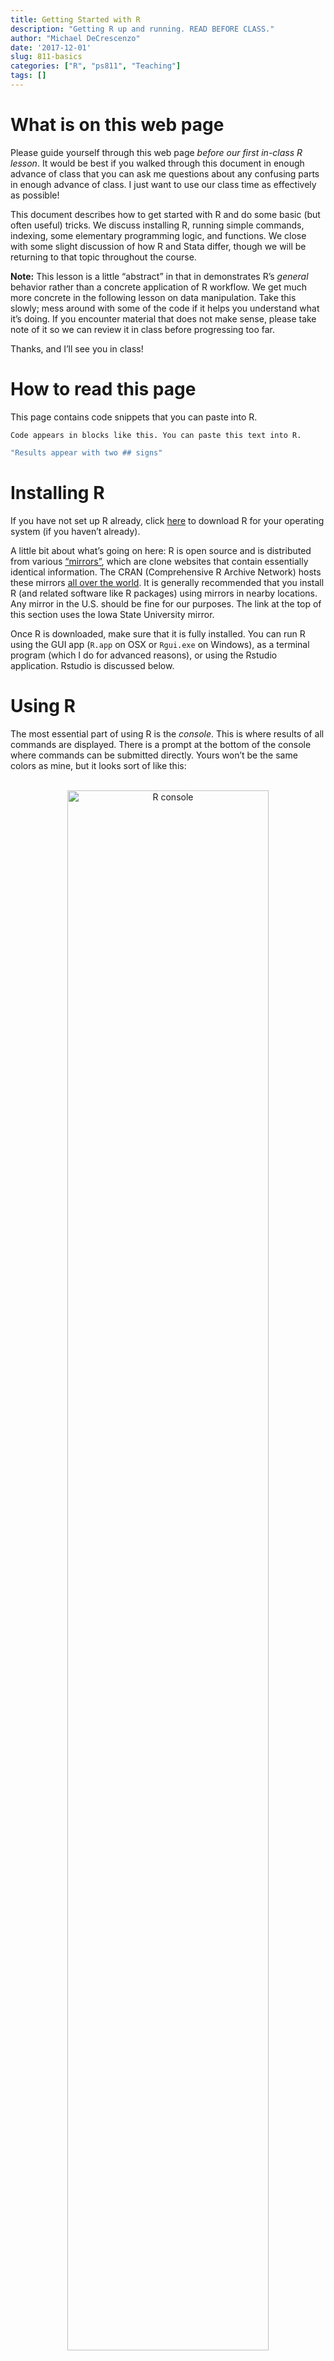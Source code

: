 ```yaml
---
title: Getting Started with R
description: "Getting R up and running. READ BEFORE CLASS."
author: "Michael DeCrescenzo"
date: '2017-12-01'
slug: 811-basics
categories: ["R", "ps811", "Teaching"]
tags: []
---
```


# What is on this web page

Please guide yourself through this web page *before our first in-class R lesson*. It would be best if you walked through this document in enough advance of class that you can ask me questions about any confusing parts in enough advance of class. I just want to use our class time as effectively as possible!

This document describes how to get started with R and do some basic (but often useful) tricks. We discuss installing R, running simple commands, indexing, some elementary programming logic, and functions. We close with some slight discussion of how R and Stata differ, though we will be returning to that topic throughout the course.

**Note:** This lesson is a little "abstract" in that in demonstrates R's *general* behavior rather than a concrete application of R workflow. We get much more concrete in the following lesson on data manipulation. Take this slowly; mess around with some of the code if it helps you understand what it's doing. If you encounter material that does not make sense, please take note of it so we can review it in class before progressing too far.

Thanks, and I'll see you in class!


# How to read this page

This page contains code snippets that you can paste into R. 

```
Code appears in blocks like this. You can paste this text into R.
```

```r
"Results appear with two ## signs"
```



# Installing R

If you have not set up R already, click [here](https://mirror.las.iastate.edu/CRAN/) to download R for your operating system (if you haven't already). 

A little bit about what's going on here: R is open source and is distributed from various ["mirrors"](https://en.wikipedia.org/wiki/Mirror_website), which are clone websites that contain essentially identical information. The CRAN (Comprehensive R Archive Network) hosts these mirrors [all over the world](https://cran.r-project.org/mirrors.html). It is generally recommended that you install R (and related software like R packages) using mirrors in nearby locations. Any mirror in the U.S. should be fine for our purposes. The link at the top of this section uses the Iowa State University mirror.

Once R is downloaded, make sure that it is fully installed. You can run R using the GUI app (`R.app` on OSX or `Rgui.exe` on Windows), as a terminal program (which I do for advanced reasons), or using the Rstudio application. Rstudio is discussed below.



# Using R

The most essential part of using R is the *console*. This is where results of all commands are displayed. There is a prompt at the bottom of the console where commands can be submitted directly. Yours won't be the same colors as mine, but it looks sort of like this:

<center>
  <br>
  <img src="img/r-console.png"  alt="R console" style="width: 80%">
</center>
<br>

Although you can type commands directly into the console, most commands should be written in a *script file*. Script files serve the same purpose as they do in Stata; they provide a record of all commands you want to run in your analysis. This lets you replicate your analysis the next day, the next week, the next year, or whenever (presuming your code does not become obsolete with future package versions, for example).



# Open a script file

Use whatever program you desire to open a script file. The basic R GUI application has a script editor that can be accessed using the `File` menu or a keyboard shortcut. Many R users prefer to manage R projects using [Rstudio](https://www.rstudio.com/products/rstudio/), an [IDE](https://en.wikipedia.org/wiki/Integrated_development_environment) that provides several tools for interacting with R. Windows users may find Notepad++ or TextMate to be useful text editors. Advanced programmers may use Emacs or Vim with some package (such as ESS for Emacs) to speak to the R console. I would recommend any external editor that can send commands to the R console and, as you become more comfortable with R, that contains some keyboard shortcuts for creating fast R code. Rstudio comes standard with many such shortcuts.

Personally, I prefer to edit R script using the [Sublime Text](https://www.sublimetext.com/) editor and the [R-Box package](https://packagecontrol.io/packages/R-Box).^[Package control does not come default with Sublime Text, but it is a universal component of any Sublime user's experience. Instructions for installing and using Package Control can be found [here](https://packagecontrol.io/installation).] Sublime has a nice system for editing custom keyboard macros for any language you frequently use, which I use liberally.^[Individuals who are already comfortable with Sublime should feel free to raid my custom settings, which can be obtained through my [Github page](https://github.com/mikedecr/sublime-user-folder).]

Script files should begin with some description of the script. You can include comments (text that will not be executed as R commands) after the `#` symbol. For example, your script file for this lesson might contain some comments at the top like...

```r
# ------------------------------------------------------------
#  PS 811: statistical computing for political science
#  Lesson 1: Basics of R
# ------------------------------------------------------------
```

Comments are great for describing what code is doing, planning an analysis, writing notes to yourself. Comments are also great for *pseudocode*, which are notes to yourself that "translate" what code is doing into English. We will see some examples of this as the course progresses.

At the top of my script files, I typically include some code that sets up my project:

- create subdirectories for storing output (we will talk about this in future lessons)
- load relevant packages
- set project-wide options (graphics themes, graphics colors, any other things I want to store)

Although a script file can be imperfect while a project is being developed, a well-written script file for a finished project should be organized, easy to read, and run from top to bottom without any errors. This is important for ensuring that you can retrace the steps of your analysis.

Save this file. In your `ps811` folder on your computer (which you should have...), create a section for R containing a "lessons" folder. Save this document in `ps811/R/lessons/`.^[This notation signifies a folder directory pathway. Slashes indicate folders.] 




# Executing commands

Just like Stata, the R interface is 
a REPL---that is, Read-Evaluate-Print Loop. That means R processes commands one at a time without the need to pre-compile any code (compilation essentially happens during execution).^[Interestingly, this makes R slower than languages that require pre-compilation---such as C++, which is the basis of the Stan language for writing Bayesian models. Much of Bayesian analysis is waiting for models to compile (and then waiting for the sampler to run...lots of waiting in Bayes).]

Just to demonstrate some basic R behavior, let's run a few commands.

First, R works as a calculator. It can handle mathematical expressions. Paste or type the following lines of code DIRECTLY into the console.

```r
1 + 1
2 + 2
100 * 2
500 / 4
```

You will notice that the results of each calculation will print beside a little `[1]`. Ignore this for now; we will explain it later.

Now take the above block of code and paste the commands into your script file. Try to run the commands from the script file using a keyboard shortcut. Most computers and interfaces use `super + enter`, where `super` refers to `Ctrl` on PCs or `Cmd` on Macs. Windows machines may use a different shortcut, such as `Ctrl + R`. Take this opportunity to look up the appropriate keyboard shortcut on your own, *before coming to lecture!* :-)



# Everything is an Object

We don't usually manipulate mathematical expressions this atomically in R. Instead we treat data as variables. Before we jump into that, we should explain how R treats variables. 

In R, everything is an object. I can store an arbitrary value as a variable, which is an object. A text string can be an object. An entire dataset. A variable within a dataset can be thought of as an object within another object. It's all objects. This makes R very flexible, although some object manipulations are obviously out of bounds (can't add `4 + "fish"`, for example).



# Variables

We can store and manipulate variables in R. Just as how in math the expression $x + 4$ can take different values depending on the value of $x$, we can do similar things with R. 

First, we'll "assign" a value to a variable using the assignment operator `<-`. The `<-` is a combination of a less-than sign `<` and a hyphen `-`.

For example,

```r
x <- 5
```

Now the variable `x` has the value of `5`, which is to say, `x` and `5` now mean the same thing! 

We can display the contents of any object by simply typing the object name. Print out `x`...

```r
x
```

...and we get back a `5`.

Do some math with `x`...

```r
x + 4
```

You can read the `<-` operator as "gets." So in the above example, `x` "gets" the value of 5. For simple expressions, `<-` can mean "equals," but as we begin working with more complex objects (such as the results of a statistical model), saying "equals" in your head becomes a little more difficult to justify.


# More variables: vectors

We can assign a series of values to a variable. One way to do this in R is the `c()` function. The `c()` function will bind several elements into one variable, as long as the elements can be coerced to be the same data type (numeric, factor, string, etc). 

```r
y <- c(2, 4, 6)
y
```

If you wrap an assignment inside of parentheses, the result will print at the same time that values are assigned.

```r
(y <- c(2, 4, 6))
```

We can use multi-element variables to do math on the entire variable at once. Just as we could do real math...

$\begin{align} 2 \cdot \begin{bmatrix} 2 \\ 4 \\ 6 \end{bmatrix} = \begin{bmatrix} 4 \\ 8 \\ 12 \end{bmatrix} \end{align}$

we can also do similar things with vectors in R.

```r
2 * y
y * y
```


# Indexing

It is possible to access the elements of a variable using *indexing* notation. R uses square brackets to select a given element in a variable. Using the variable `y` from above, what are the first, second, and third elements?

```r
y
y[1]
y[2]
y[3]
```

Indexing notation is why the console prints a little `[1]` next to all results. It is indicating that the adjacent element is the first element. This becomes clearer if we were to print a long vector with many more elements---for example, 100 repetitions of the same data.

```r
rep("hello", 100)
```

We could have two (or higher) dimensional objects. Let's make some simple two-dimensional objects:

```r
tall_m <- rbind(c(1, 2), 
                c(3, 4), 
                c(5, 6))
tall_m
```

(Notice how `rbind()` binds vectors together as rows.)

```r
wide_m <- cbind(c(1, 2), 
                c(3, 4), 
                c(5, 6))
wide_m
```

(And `cbind()` binds vectors as columns.)

We can still use indexing notation to access the data within these objects. We use the notation `object[a, b]`, where `a` indicates the row number and `b` indicates the column number.

```r
tall_m[2, 2]
wide_m[1, 3]
```

If we don't specify a row, R grabs every row. Here we leave the row unspecified but grab the second column.

```r
tall_m
tall_m[ , 2]
```

And if we don't specify a column, R returns every column. Here we specify the row but leave the column unspecified.

```r
wide_m[1, ]
```

**Note:** Although some languages are "zero-indexed" (meaning the first element of a variable is index position 0), R is "one-indexed." This makes more sense for statistical purposes, but may be different from other languages you have seen (for example C). Calling the 0'th element of a variable does not throw an error, however. Go figure.

```r
y[0]
```

**Another important note:** Indexing isn't something you will use much in the tidyverse, but it is important to be familiar with it for a few reasons. First, it has useful mathematical parallels, where $y_{i}$ is analogous to `y[i]`. This sometimes comes in handy for dealing with the results from statistical models. Additionally, you will encounter it when searching through message boards for R help, especially when you see someone do some kind of *logical selection*. What does "logical selection" mean, exactly? Well...


# Logic

Logic as a concept in programming is less daunting than it sounds. At it's core, what we're doing is dealing with `TRUE`s and `FALSE`s. An example to illustrate what I mean. We'll make a vector.

```r
(g <- 1:10)
```

We can ask R about things that are true and false about the values in the vector. For example, are the values greater than 5?

```r
g > 5
```

What happened here? The statement `g > 5` is a "logical," meaning that its underlying meaning is fundamentally `TRUE` or `FALSE`. R asks if `g` is greater than 5 for each element in `g`, and R returns an entire vector of logicals, each element corresponding to the original elements in `g`. 

We can do this kind of thing with several operators. Let's see them in practice.

```r
# g "is equal to" 5
g == 5

# g "is greater than" 5
g > 5

# g "is less than" 5
g < 5

# g "is greater than or equal to" 5
g >= 5

# g "is less than or equal to" 5
g <= 5
```

Relating this back to index notation, you will probably see R users online using indexing and logical evaluation to select observations from a dataset. For example, let's say I want to multiply `g` by 10.

```r
g * 10
```

And now let's say that I only want to do this for values of `g` less than 4. First I can limit my selection of `g` to the values I want...

```r
g[g < 4]
```

...and then do the operation I want.

```r
g[g < 4] * 10
```

This seems a little abstract right now, but here's how you may see others do this online. Let's say that I have a dataset of World Health Organization data, and I want to look only at the European data. You might see someone online limit the data like so.

```r
who[region == "Europe", ]
```

This block of code would be read as, "print the `who` object keeping only the observations (rows) from the Europe region, keeping every column". The `tidyverse` uses other tools to do this kind of thing, which I find to be easier.



# Data types

There are a few different types of data in R. 

- Logical: `TRUE`s and `FALSE`s.
- Numeric: including integers and doubles
- Strings: text strings that are contained in `"quotes"`. R calls these "character" type variables.
- Factors: ordered categories with text labels

Factors require some explanation, because they are somewhat like numbers, but also somewhat like text strings, just like in Stata. They are like text strings because they have text labels and you can't do math with them. But they are like numbers because you can put them in order. Put another way, factors are *ordered categories* that have textual metadata. You can interact with them as text strings, but they are stored in the computer as numbers to conserve memory. As a result, factors are really only good for variables with finite categories, such as a 1-to-5 Likert scale.

You can coerce data from type to another, and they follow some intuitive rules (with certain trade-offs).

```r
as.character(variable)
as.numeric(variable)
as.factor(variable)
```

Note: data types are different from *object classes*. There are many classes of objects that can have different attributes. We'll see these more in future lessons (but examples include matrices, data frames, tables, lists, tibbles, lm objects, and so on).


# Missing data

Vectors might contain missing data. The missing data code in R is `NA`, without quotes. 

Missing data take the same data type as the vector in which they are located. For example:

```r
h <- c(1, 2, NA, 4)
# what data type is h?
str(h)
```

By placing `NA` inside a numeric vector, what we've told R is that we know that the missing data is numeric, we just don't know what the number is. If the value of the number data, some functions fail. For example, we don't know the mean of `h`. Try the following.

```r
mean(h)
```

We get a missing value, which is to say, we know that there *should* be a numeric mean, we just don't know what it is because we don't know all of `h`. When we want to calculate this value irrespective of the missing values, we often need to tell R to skip over missing values.

```r
mean(h, na.rm = TRUE)
```



# Functions

Although you can perform simple operations on data in R (adding, multiplying, and so on), these get tedious for complex tasks. Sequences of operations can be simplified as functions. We have already seen some examples of functions, such as `c()` for making vectors. 

There are three things you need to use a function.

1. The function name itself. Self-explanatory
2. Parentheses. This tells R that the object name is meant to be a function.
3. Arguments inside the parentheses. Technically these can be optional, depending on the function and its default behaviors. Arguments can be data that you pass to the function (as inputs), settings that you modify, and so on.

Here are some common, helpful functions. 

```r
# random samples from a normal distribution
(x <- rnorm(n = 100, mean = 0, sd = 1)) 

sum(x) 
length(x) # number of elements in an object
mean(x) 
var(x) # variance
sd(x) # standard deviation
```


# Packages (for non-base functions)

Base R only contains a small number of functions. Most analyses require more complicated tools that are not standard with R. For these tasks, there are hundreds of packages available for download. 

Official R packages are hosted on CRAN and can be installed with code. For example, the following code will install the `tidyverse` package. Because the package depends on other packages, all packages will be downloaded if not already on your system. As a result, this command would take a while to execute (but you should execute it...we will use this package in class).

```r
install.packages("tidyverse")
```



# User-defined functions

This section is a little complicated, so it's okay if it doesn't make perfect sense at first.

In R, it is easy to write your own functions. Here is an example of a function that calculates a mean. 

```r
my_mean <- function(z) {

  sum_z <- sum(z)
  n <- length(z)
  the_mean <- sum_z / n
  
  return(the_mean)

}
```

Here's how this works. 

First, we pick a name for the function. Here, we chose `my_mean`. If you don't know if there are any existing functions with the same name, you can search for it in R's help files (`?my_mean` and `??my_mean`).

Second, we decide which *arguments* this function should have. An argument is information that gets *passed* to the function. That's what the `function(z)` is doing---the function takes one argument called `z`. We could have written `function(banana)` if we wanted, and then manipulated the `banana` object inside the function. The `z` (or `banana`) object name is just a stand-in for information that we are going to manipulate inside the function definition. 


Third, the function needs a *definition* inside curly braces, meaning, what the function does. Technically, we *assign* a definition to the object called `my_mean`. (Yes, even functions are objects.) If we passed some variable to `my_mean()`, the function calculates the sum, finds the length, and then divides the sum by the length. Finally, the function *returns* the calculated value. In all, when we pass in some `z` data, we get out some value that is the result of `the_mean`.


For example, let's make some data. 

```r
(some_data <- seq(0, 10, 2))
```

(Notice that the `seq(a, b, c)` function creates a sequence of values from `a` to `b` with a skip interval of `c`.) And then we will find the mean of this variable using our new mean function.

```r
my_mean(some_data)
```

There is one potentially-confusing point I need to make about custom functions. The variables that are manipulated inside the function definition are called *local variables*. This means they only exist in the world of that function. Although the function manipulates variables called `z`, `sum_z`, and so on, those variables only exist to that function and are not accessible to you in the rest of R's memory. They exist only to make the function work. To demonstrate the point, print out all of the objects in R's memory using the `ls()` function.

```r
ls()
```

You will notice that none of the objects created by `my_mean()` are there. This is by design, because you don't want any function you create to get confused about whether the object you want to manipulate is local or global. 






# R vs Stata

As we continue these lessons, you will see more about how these languages are similar and different. There are definitely *some* similarities. The REPL interface (commands are evaluated instantly and results displayed in a console) is a big one. This means you don't have to compile an entire file of code before you can run it. Yay! 

The differences between R and Stata have benefits and drawbacks. Here is some rapid-fire accounting of some differences. 

R is free and open source. 

- Pro: When you lose your university access license to Stata (which you will, eventually), you can still use R.
- Con: Some of the stuff in R may lower quality than the stuff in Stata. Granted, most of the stuff in R you use works just as well as Stata, but there is really nothing stopping some ding dong from writing some crappy code and putting it out there. Wisdom of the crowds generally holds though: if an R tool is popular, you can count on it to be reliable. There are *lots* of smart people using and constantly improving R!

R is a fully formed programming language.

- Pro: R makes it very easy to directly access data as vectors, matrices, and dataframes with intuitive programming syntax such as indexing.
- Pro: R operates with *functions* rather than commands. In R, if I had the functions `f()`, `g()`, and `h()`, I could write `f(g(h(x)))` in one line of code and it just works. Not so in Stata. 
- Con: This makes R a little tougher to learn at first for those with less computing experience.


R is object-oriented.

- Pro: this lets R be very flexible.
- Pro: You can load and manipulate multiple datasets at once without being confined to one data table. 
- Con: This makes accessing variables within datasets more difficult, because you have to specify *which* dataset to look inside of. We will cover this in the future. Luckily, the `tidyverse` provides tools for making this easier.
- Con: This also makes R slower than Stata, generally speaking. This is because R has to check to make sure that the commands you want to run make sense (checking data types, sizes of objects, and so on). You generally won't notice this unless you work with larger datasets. When your dataset is truly massive, there are ways to use R as a front-end to interact with other programming languages, such as `RSQL` to talk to SQL from R.


R's interface is less graphical than Stata. It's all about the code.

- Pro: This makes replication easier (or, harder to mess up) in R, because there is less dependence on pointing-and-clicking to create analysis and graphics. 
- Con: For newcomers who are used to seeing their data in front of them as a spreadsheet, this makes R more psychologically difficult to pick up than Stata.
- Con: R syntax is more "programmy" and less English-seeming. The drawback of this is that it is complicated *at first*. The benefit of this is that it is simpler in the long run, because the rules of the syntax create long-run structure and coherence in the R language.



# Moving on

If you have made it this far, take a break! 

I want to remind you that future lessons will be far less abstract than this one. Many concepts in this lesson are *important* in the sense that you will see them again during your R career, but they are not all *essential* for surviving this course. Future lessons will be far more concrete and dataset-driven.

Continue with the next lesson: [Data Manipulation](811/811-data)








